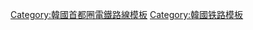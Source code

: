{{鐵道路線|
| 模板名稱 = 韓國首都圈電鐵京春線
| 名稱 = [[File:Korail logo.svg|KORAIL|link=韓國鐵道公社|60px]] [[首都圈電鐵京春線]]
| 代表色 = #0C8E72
| 背景色 = #BBDCD4
| 車站列表 ={{Navbox|subgroup
|groupstyle = background: #BBDCD4; text-align: center; width: 8%;
|liststyle = text-align: left;
|group1= '''[[中央線 (韓國)|中央線]]'''
|group1style= border-right:solid 5px #0C8E72; 
|list1= [[清涼里站|清涼里]] - [[回基站|回基]] - [[中浪站|中浪]] - [[上鳳站|上鳳]]
|group2= '''[[忘憂線]]'''
|group2style= border-right:solid 5px #0C8E72; 
|list2= [[光云大學站|光-{云}-大學]] - [[上鳳站|上鳳]]
|group3= '''[[京春線]]'''
|group3style= border-right:solid 5px #0C8E72; 
|list3= [[上鳳站|上鳳]] - [[忘憂站|忘憂]] - [[新內站|新內]] - [[葛梅站|葛梅]] - [[別內站|別內]] - [[退溪院站|退溪院]] - [[思陵站|思陵]] - [[金谷站 (京畿道)|金谷]] - [[坪內好坪站|坪內好坪]] - [[天摩山站|天摩山]] - [[磨石站|磨石]] - [[大成里站|大成里]] - [[清平站 (韓國)|清平]] - [[上泉站 (京畿道)|上泉]] - [[加平站|加平]] - [[屈峰山站|屈峰山]] - [[白楊里站|白楊里]] - [[江村站 (江原道)|江村]] - [[金裕貞站|金裕貞]] - [[南春川站|南春川]] - [[春川站|春川]]}}
}}<noinclude>
[[Category:韓國首都圈電鐵路線模板]]
[[Category:韓國铁路模板]]
</noinclude>